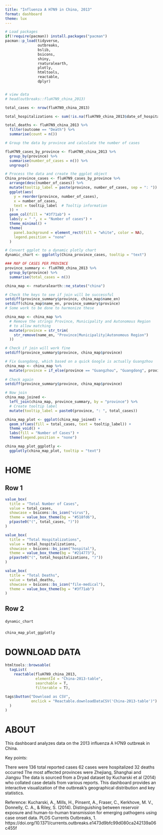 ```yaml
---
title: "Influenza A H7N9 in China, 2013"
format: dashboard
theme: lux
---
```


```r
# Load packages
if(!require(pacman)) install.packages("pacman")
pacman::p_load(tidyverse, 
               outbreaks, 
               bslib, 
               bsicons, 
               shiny,
               rnaturalearth, 
               plotly, 
               htmltools, 
               reactable, 
               dplyr)


# view data
# head(outbreaks::fluH7N9_china_2013)

```

```r
total_cases <- nrow(fluH7N9_china_2013)

total_hospitalizations <- sum(!is.na(fluH7N9_china_2013$date_of_hospitalisation))

total_deaths <- fluH7N9_china_2013 %>%
  filter(outcome == "Death") %>%
  summarise(count = n())
```


```r
# Group the data by province and calculate the number of cases

fluH7N9_cases_by_province <- fluH7N9_china_2013 %>%
  group_by(province) %>%  
  summarise(number_of_cases = n()) %>%
  ungroup()

# Process the data and create the ggplot object
China_province_cases <- fluH7N9_cases_by_province %>%
  arrange(desc(number_of_cases)) %>%
  mutate(tooltip_label = paste(province, number_of_cases, sep = ": ")) %>% # Create a tooltip label
  ggplot(aes(
    y = reorder(province, number_of_cases),
    x = number_of_cases,
    text = tooltip_label  # Tooltip information
  )) +
  geom_col(fill = "#3f71ab") +
  labs(y = " ", x = "Number of cases") +
  theme_minimal() +
  theme(
    panel.background = element_rect(fill = "white", color = NA),
    legend.position = "none"
  )

# Convert ggplot to a dynamic plotly chart
dynamic_chart <- ggplotly(China_province_cases, tooltip = "text")
```


```r
### MAP OF CASES PER PROVINCE
province_summary <- fluH7N9_china_2013 %>%
  group_by(province) %>%
  summarise(total_cases = n())

china_map <- rnaturalearth::ne_states("china")

# Check the keys to see if join will be successful
setdiff(province_summary$province, china_map$name_en)
setdiff(china_map$name_en, province_summary$province)
# Some work to be done to harmonize these

china_map <- china_map %>%
  # Remove the strings Province, Municipality and Autonomous Region
  # to allow matching
  mutate(province = str_trim(
    str_remove(name_en, "Province|Municipality|Autonomous Region")
  ))

# Check if join will work fine
setdiff(province_summary$province, china_map$province)

# Fix Guangdong, which based on a quick Google is actually Guangzhou
china_map <- china_map %>%
  mutate(province = if_else(province == "Guangzhou", "Guangdong", province))
 
# Check again
setdiff(province_summary$province, china_map$province)

# Now join
china_map_joined <-
  left_join(china_map, province_summary, by = "province") %>%
  # Create tooltip label
  mutate(tooltip_label = paste0(province, ": ", total_cases))

china_map_plot <- ggplot(china_map_joined) +
  geom_sf(aes(fill = total_cases, text = tooltip_label)) +
  theme_void() +
  labs(fill = "Number of Cases") +
  theme(legend.position = "none")

china_map_plot_ggplotly <-
  ggplotly(china_map_plot, tooltip = "text")
```


# HOME

## Row 1 {height=25%}

```r
value_box(
  title = "Total Number of Cases",
  value = total_cases,
  showcase = bsicons::bs_icon("virus"),
  theme = value_box_theme(bg = "#518fd6"),
  p(paste0("(", total_cases, ")"))
)
```

```r
value_box(
  title = "Total Hospitalizations",
  value = total_hospitalizations,
  showcase = bsicons::bs_icon("hospital"),
  theme = value_box_theme(bg = "#214773"),
  p(paste0("(", total_hospitalizations, ")"))
)
```

```r
value_box(
  title = "Total Deaths",
  value = total_deaths,
  showcase = bsicons::bs_icon("file-medical"),
  theme = value_box_theme(bg = "#3f71ab")
)
```

## Row 2 {height=75%}

### {width=30%}

```r
dynamic_chart
```

### {width=70%}

```r
china_map_plot_ggplotly
```

# DOWNLOAD DATA

```r
htmltools::browsable(
  tagList(
    reactable(fluH7N9_china_2013,
              elementId = "China-2013-table",
              searchable = T,
              filterable = T),
   
tags$button("Download as CSV",
            onclick = "Reactable.downloadDataCSV('China-2013-table')")
  )
)
```


# ABOUT

This dashboard analyzes data on the 2013 influenza A H7N9 outbreak in China.

Key points:

There were 136 total reported cases
62 cases were hospitalized
32 deaths occurred
The most affected provinces were Zhejiang, Shanghai and Jiangsu
The data is sourced from a Dryad dataset by Kucharski et al (2014) who collated case details from various reports. This dashboard provides an interactive visualization of the outbreak’s geographical distribution and key statistics.

Reference: Kucharski, A., Mills, H., Pinsent, A., Fraser, C., Kerkhove, M. V., Donnelly, C. A., & Riley, S. (2014). Distinguishing between reservoir exposure and human-to-human transmission for emerging pathogens using case onset data. PLOS Currents Outbreaks, 1. https://doi.org/10.1371/currents.outbreaks.e1473d9bfc99d080ca242139a06c455f